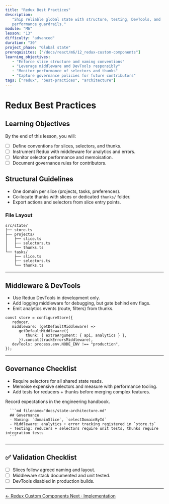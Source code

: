 ```yaml
---
title: "Redux Best Practices"
description:
   "Ship reliable global state with structure, testing, DevTools, and
   performance guardrails."
module: "M6"
lesson: "13"
difficulty: "advanced"
duration: "30"
project_phase: "Global state"
prerequisites: ["/docs/react/m6/12_redux-custom-components"]
learning_objectives:
   - "Enforce slice structure and naming conventions"
   - "Leverage middleware and DevTools responsibly"
   - "Monitor performance of selectors and thunks"
   - "Capture governance policies for future contributors"
tags: ["redux", "best-practices", "architecture"]
---
```



# Redux Best Practices

## Learning Objectives

By the end of this lesson, you will:

-  [ ] Define conventions for slices, selectors, and thunks.
-  [ ] Instrument Redux with middleware for analytics and errors.
-  [ ] Monitor selector performance and memoisation.
-  [ ] Document governance rules for contributors.

## Structural Guidelines

-  One domain per slice (projects, tasks, preferences).
-  Co-locate thunks with slices or dedicated `thunks/` folder.
-  Export actions and selectors from slice entry points.

### File Layout

```
src/state/
├── store.ts
├── projects/
│   ├── slice.ts
│   ├── selectors.ts
│   └── thunks.ts
└── tasks/
    ├── slice.ts
    ├── selectors.ts
    └── thunks.ts
```

---

## Middleware & DevTools

-  Use Redux DevTools in development only.
-  Add logging middleware for debugging, but gate behind env flags.
-  Emit analytics events (route, filters) from thunks.

```tsx
const store = configureStore({
   reducer,
   middleware: (getDefaultMiddleware) =>
      getDefaultMiddleware({
         thunk: { extraArgument: { api, analytics } },
      }).concat(trackErrorsMiddleware),
   devTools: process.env.NODE_ENV !== "production",
});
```

---

## Governance Checklist

-  Require selectors for all shared state reads.
-  Memoise expensive selectors and measure with performance tooling.
-  Add tests for reducers + thunks before merging complex features.

<Accordions type='single' className='mt-4'>
   <Accordion title='State Governance Doc'>
      <p>Record expectations in the engineering handbook.</p>

      ```md filename="docs/state-architecture.md"
      ## Governance
      - Naming: `domainSlice`, `selectDomainById`
      - Middleware: analytics + error tracking registered in `store.ts`
      - Testing: reducers + selectors require unit tests, thunks require integration tests
      ```

   </Accordion>
</Accordions>

---

## ✅ Validation Checklist

-  [ ] Slices follow agreed naming and layout.
-  [ ] Middleware stack documented and unit tested.
-  [ ] DevTools disabled in production builds.

---

<div className='mt-8 flex justify-between'>
   <a
      href='/docs/react/m6/12_redux-custom-components'
      className='text-sm font-medium text-muted-foreground hover:text-foreground'
   >
      ← Redux Custom Components
   </a>
   <a
      href='/docs/react/m6/14_implementation'
      className='text-sm font-medium text-primary hover:text-primary/80'
   >
      Next · Implementation
   </a>
</div>
